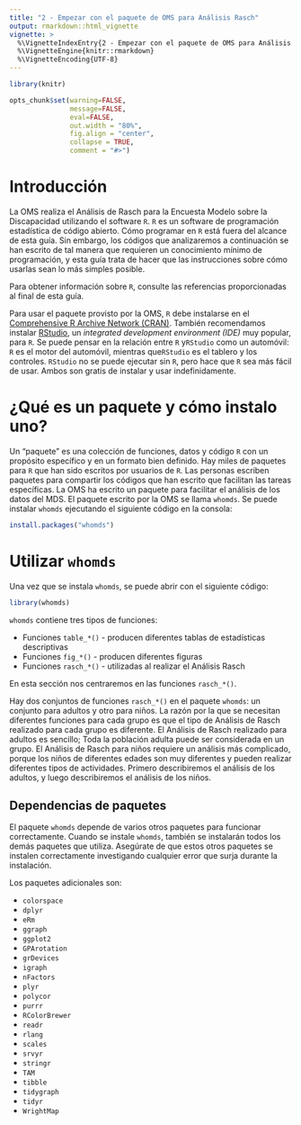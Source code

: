 ```yaml
---
title: "2 - Empezar con el paquete de OMS para Análisis Rasch"
output: rmarkdown::html_vignette
vignette: >
  %\VignetteIndexEntry{2 - Empezar con el paquete de OMS para Análisis Rasch}
  %\VignetteEngine{knitr::rmarkdown}
  %\VignetteEncoding{UTF-8}
---
```


```r
library(knitr)

opts_chunk$set(warning=FALSE, 
               message=FALSE, 
               eval=FALSE, 
               out.width = "80%",
               fig.align = "center",
               collapse = TRUE,
               comment = "#>")

```

# Introducción

La OMS realiza el Análisis de Rasch para la Encuesta Modelo sobre la Discapacidad utilizando el software `R`. `R` es un software de programación estadística de código abierto. Cómo programar en `R` está fuera del alcance de esta guía. Sin embargo, los códigos que analizaremos a continuación se han escrito de tal manera que requieren un conocimiento mínimo de programación, y esta guía trata de hacer que las instrucciones sobre cómo usarlas sean lo más simples posible.

Para obtener información sobre `R`, consulte las referencias proporcionadas al final de esta guía.

Para usar el paquete provisto por la OMS, `R` debe instalarse en el [Comprehensive R Archive Network (CRAN)](https://cran.r-project.org). También recomendamos instalar [RStudio](https://www.rstudio.com/products/rstudio/download/), un _integrated development environment (IDE)_ muy popular, para `R`. Se puede pensar en la relación entre `R` y` RStudio` como un automóvil: `R` es el motor del automóvil, mientras que` RStudio` es el tablero y los controles. `RStudio` no se puede ejecutar sin `R`, pero hace que `R` sea más fácil de usar. Ambos son gratis de instalar y usar indefinidamente.

# ¿Qué es un paquete y cómo instalo uno?

Un "paquete" es una colección de funciones, datos y código `R` con un propósito específico y en un formato bien definido. Hay miles de paquetes para `R` que han sido escritos por usuarios de `R`. Las personas escriben paquetes para compartir los códigos que han escrito que facilitan las tareas específicas. La OMS ha escrito un paquete para facilitar el análisis de los datos del MDS. El paquete escrito por la OMS se llama `whomds`. Se puede instalar `whomds` ejecutando el siguiente código en la consola:

```r
install.packages("whomds")
```


# Utilizar `whomds`

Una vez que se instala `whomds`, se puede abrir con el siguiente código:

```r
library(whomds)
```

`whomds` contiene tres tipos de funciones:

* Funciones `table_*()` - producen diferentes tablas de estadísticas descriptivas
* Funciones `fig_*()` - producen diferentes figuras
* Funciones `rasch_*()` - utilizadas al realizar el Análisis Rasch

En esta sección nos centraremos en las funciones `rasch_*()`.

Hay dos conjuntos de funciones `rasch_*()` en el paquete `whomds`: un conjunto para adultos y otro para niños. La razón por la que se necesitan diferentes funciones para cada grupo es que el tipo de Análisis de Rasch realizado para cada grupo es diferente. El Análisis de Rasch realizado para adultos es sencillo; Toda la población adulta puede ser considerada en un grupo. El Análisis de Rasch para niños requiere un análisis más complicado, porque los niños de diferentes edades son muy diferentes y pueden realizar diferentes tipos de actividades. Primero describiremos el análisis de los adultos, y luego describiremos el análisis de los niños.


## Dependencias de paquetes

El paquete `whomds` depende de varios otros paquetes para funcionar correctamente. Cuando se instale `whomds`, también se instalarán todos los demás paquetes que utiliza. Asegúrate de que estos otros paquetes se instalen correctamente investigando cualquier error que surja durante la instalación.

Los paquetes adicionales son:

* `colorspace`
* `dplyr`
* `eRm`
* `ggraph`
* `ggplot2`
* `GPArotation`
* `grDevices`
* `igraph`
* `nFactors`
* `plyr`
* `polycor`
* `purrr`
* `RColorBrewer`
* `readr`
* `rlang`
* `scales`
* `srvyr`
* `stringr`
* `TAM`
* `tibble`
* `tidygraph`
* `tidyr`
* `WrightMap`
